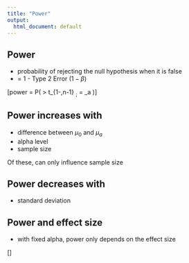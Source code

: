```yaml
---
title: "Power"
output:
  html_document: default
---
```


## Power

* probability of rejecting the null hypothesis when it is false
* = 1 - Type 2 Error ($1 - \beta$)


\[power = P\left(\frac{\bar X - \mu_0}{s /\sqrt{n}} > t_{1-\alpha,n-1} ~;~ \mu = \mu_a \right)\]


## Power increases with

* difference between $\mu_0$ and $\mu_a$
* alpha level
* sample size 

Of these, can only influence sample size

## Power decreases with

* standard deviation

## Power and effect size

* with fixed alpha, power only depends on the effect size

\[\frac{\mu_a - \mu_0}{\sigma}\]











